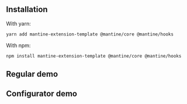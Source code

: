 
## Installation

With yarn:

```bash
yarn add mantine-extension-template @mantine/core @mantine/hooks
```

With npm:

```bash
npm install mantine-extension-template @mantine/core @mantine/hooks
```

## Regular demo

<Demo data={Demos.testDemo} />

## Configurator demo

<Demo data={Demos.testConfigurator} />

